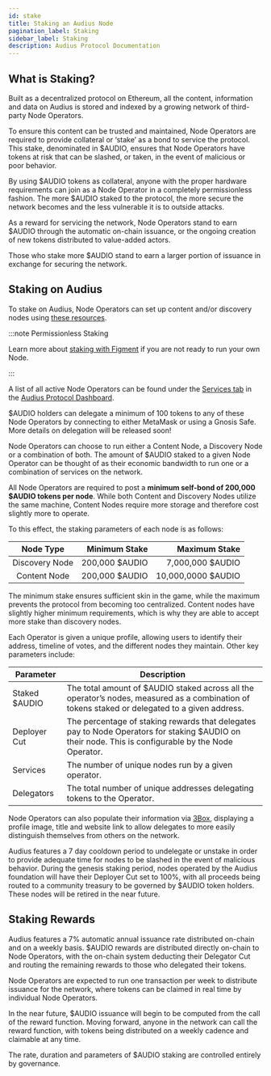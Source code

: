 ```yaml
---
id: stake
title: Staking an Audius Node
pagination_label: Staking
sidebar_label: Staking
description: Audius Protocol Documentation
---
```


## What is Staking?

Built as a decentralized protocol on Ethereum, all the content, information and data on Audius is
stored and indexed by a growing network of third-party Node Operators.

To ensure this content can be trusted and maintained, Node Operators are required to provide
collateral or ‘stake’ as a bond to service the protocol. This stake, denominated in $AUDIO, ensures
that Node Operators have tokens at risk that can be slashed, or taken, in the event of malicious or
poor behavior.

By using $AUDIO tokens as collateral, anyone with the proper hardware requirements can join as a
Node Operator in a completely permissionless fashion. The more $AUDIO staked to the protocol, the
more secure the network becomes and the less vulnerable it is to outside attacks.

As a reward for servicing the network, Node Operators stand to earn $AUDIO through the automatic
on-chain issuance, or the ongoing creation of new tokens distributed to value-added actors.

Those who stake more $AUDIO stand to earn a larger portion of issuance in exchange for securing the
network.

## Staking on Audius

<!-- TODO: pull content from this link into these docs, replace GitHub version with a link to this page -->

To stake on Audius, Node Operators can set up content and/or discovery nodes using
[these resources](https://github.com/AudiusProject/audius-protocol/wiki/Staking-Resources).

:::note Permissionless Staking

Learn more about
[staking with Figment](https://figment.io/insights/audius-guide-staking-delegating-audio-tokens/) if
you are not ready to run your own Node.

:::

<!-- TODO: add disclaimer that Figment is a 3rd party and not specifically endorsed by Audius/TikiLabs -->

A list of all active Node Operators can be found under the
[Services tab](https://dashboard.audius.org/services) in the
[Audius Protocol Dashboard](https://dashboard.audius.org/).

$AUDIO holders can delegate a minimum of 100 tokens to any of these Node Operators by connecting to
either MetaMask or using a Gnosis Safe. More details on delegation will be released soon!

Node Operators can choose to run either a Content Node, a Discovery Node or a combination of both.
The amount of $AUDIO staked to a given Node Operator can be thought of as their economic bandwidth
to run one or a combination of services on the network.

All Node Operators are required to post a **minimum self-bond of 200,000 $AUDIO tokens per node**.
While both Content and Discovery Nodes utilize the same machine, Content Nodes require more storage
and therefore cost slightly more to operate.

To this effect, the staking parameters of each node is as follows:

|   Node Type    |  Minimum Stake |      Maximum Stake |
| :------------: | -------------: | -----------------: |
| Discovery Node | 200,000 $AUDIO |   7,000,000 $AUDIO |
|  Content Node  | 200,000 $AUDIO | 10,000,0000 $AUDIO |

The minimum stake ensures sufficient skin in the game, while the maximum prevents the protocol from
becoming too centralized. Content nodes have slightly higher minimum requirements, which is why they
are able to accept more stake than discovery nodes.

Each Operator is given a unique profile, allowing users to identify their address, timeline of
votes, and the different nodes they maintain. Other key parameters include:

| Parameter     | Description                                                                                                                                         |
| ------------- | --------------------------------------------------------------------------------------------------------------------------------------------------- |
| Staked $AUDIO | The total amount of $AUDIO staked across all the operator’s nodes, measured as a combination of tokens staked or delegated to a given address.      |
| Deployer Cut  | The percentage of staking rewards that delegates pay to Node Operators for staking $AUDIO on their node. This is configurable by the Node Operator. |
| Services      | The number of unique nodes run by a given operator.                                                                                                 |
| Delegators    | The total number of unique addresses delegating tokens to the Operator.                                                                             |

<!-- TODO: link to profile linking guide instead of 3box here -->

Node Operators can also populate their information via [3Box](https://3box.io/), displaying a
profile image, title and website link to allow delegates to more easily distinguish themselves from
others on the network.

Audius features a 7 day cooldown period to undelegate or unstake in order to provide adequate time
for nodes to be slashed in the event of malicious behavior. During the genesis staking period, nodes
operated by the Audius foundation will have their Deployer Cut set to 100%, with all proceeds being
routed to a community treasury to be governed by $AUDIO token holders. These nodes will be retired
in the near future.

## Staking Rewards

Audius features a 7% automatic annual issuance rate distributed on-chain and on a weekly basis.
$AUDIO rewards are distributed directly on-chain to Node Operators, with the on-chain system
deducting their Delegator Cut and routing the remaining rewards to those who delegated their tokens.

Node Operators are expected to run one transaction per week to distribute issuance for the network,
where tokens can be claimed in real time by individual Node Operators.

In the near future, $AUDIO issuance will begin to be computed from the call of the reward function.
Moving forward, anyone in the network can call the reward function, with tokens being distributed on
a weekly cadence and claimable at any time.

The rate, duration and parameters of $AUDIO staking are controlled entirely by governance.

